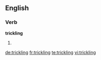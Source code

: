 ==English==

===Verb===
'''trickling'''

# {{present participle of|trickle}}

[[de:trickling]]
[[fr:trickling]]
[[te:trickling]]
[[vi:trickling]]